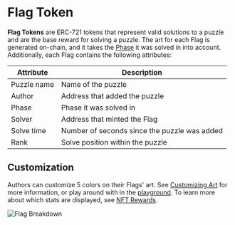 
# Flag Token

**Flag Tokens** are ERC-721 tokens that represent valid solutions to a puzzle and are the base reward for solving a puzzle. The art for each Flag is generated on-chain, and it takes the [Phase](/docs/phases) it was solved in into account. Additionally, each Flag contains the following attributes:

| Attribute   | Description                                  |
| ----------- | -------------------------------------------- |
| Puzzle name | Name of the puzzle                           |
| Author      | Address that added the puzzle                |
| Phase       | Phase it was solved in                       |
| Solver      | Address that minted the Flag                 |
| Solve time  | Number of seconds since the puzzle was added |
| Rank        | Solve position within the puzzle             |

## Customization

Authors can customize 5 colors on their Flags' art. See [Customizing Art](/guides/author/customizing-art) for more information, or play around with in the [playground](/playground). To learn more about which stats are displayed, see [NFT Rewards](/guides/player/nft-rewards).

<Image
  className="mx-auto rounded-lg border border-stroke"
  src="/assets/flag-breakdown.png"
  alt="Flag Breakdown"
  width={2216}
  height={1464}
/>

